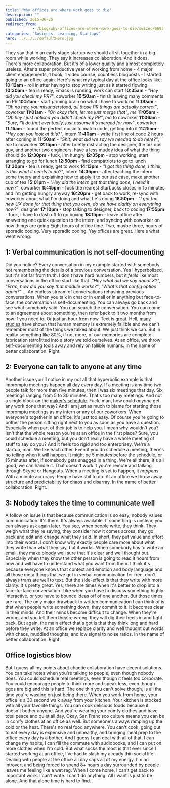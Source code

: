 ```yaml
---
title: 'Why offices are where work goes to die'
description: ""
published: 2015-06-25
redirect_from: 
            - /blog/why-offices-are-where-work-goes-to-die/swizec/6695
categories: "Business, Learning, Startups"
hero: ../../../defaultHero.jpg
---
```

They say that in an early stage startup we should all sit together in a big room while working. They say it increases collaboration. And it does. There&#x27;s more collaboration. But it&#x27;s of a lower quality and almost completely useless. After a super productive year of working from home - 4 major client engagements, 1 book, 1 video course, countless blogposts - I started going to an office again. Here&#x27;s what my typical day at the office looks like: **10:12am** - roll in after having to stop writing just as it started flowing **10:30am** - tea is ready, Emacs is running, work can start **10:35am** - _&quot;Hey did you check my PR?&quot;_, coworker **10:50am** - finish leaving many comments on PR **10:51am** - start priming brain on what I have to work on **11:00am** - _&quot;Oh no hey, you misunderstood, all those PR things are actually correct&quot;_, coworker **11:01am** - _&quot;Oh okay then, let me just merge that&quot;_, _me_ **11:05am** - _&quot;Oh hey I just noticed you didn&#x27;t check my PR&quot;_, _me_ to coworker **11:06am** - _&quot;Sure, I&#x27;ll do that eventually, just assume it&#x27;s merged for now&quot;_, coworker **11:15am** - found the perfect music to match code, getting into it **11:25am** - _&quot;Hey can you look at this?&quot;_, intern **11:40am** - write first line of code 2 hours after coming in **11:50am** - _&quot;Shit, what did we say we needed to do here?&quot;_, _me_ to coworker **12:15pm** - after briefly distracting the designer, the biz ops guy, and another two engineers, have a less muddy idea of what the thing should do **12:30pm** - fuck, I&#x27;m hungry **12:35pm** - stop working, start arranging to go for lunch **12:50pm** - find compatriots to go to lunch **13:30pm** - tea is ready, get to work **14:13pm** - _&quot;I got the thing done, I think, is this what it needs to do?&quot;_, intern **14:35pm** - after teaching the intern some theory and explaining how to apply it to our use case, make another cup of tea **15:01pm** - _&quot;Hey did the intern get that thing done, I need it now?&quot;_, coworker **15:45pm** - fuck the nearest Starbucks closes in 15 minutes and I&#x27;m getting hungry anyway **16:20pm** - get back to work, re-sync with coworker about what I&#x27;m doing and what he&#x27;s doing **16:50pm** - _&quot;I got the new UX done for that thing that you own, do we have clarity on everything now?&quot;_, designer **17:10pm** - stop talking to designer, back to coding **17:55pm** - fuck, I have to dash off to go boxing **18:15pm** - leave office after answering one quick question to the intern, and syncing with coworker on how things are going Eight hours of office time. Two, maybe three, hours of sporadic coding. Very sporadic coding. Yay offices are great. Here&#x27;s what went wrong:

## 1: Verbal communication is not self-documenting

Did you notice? Every conversation in my example started with somebody not remembering the details of a previous conversation. Yes I hyperbolized, but it&#x27;s not far from truth. I don&#x27;t have hard numbers, but it _feels_ like most conversations in the office start like that. _&quot;Hey what did we say about X?&quot;_, _&quot;Errm, how did you say that module works?&quot;_, _&quot;What&#x27;s that config option again?&quot;_ ... An endless stream of conversations rehashing previous conversations. When you talk in chat or in email or in anything but face-to-face, the conversation is self-documenting. You can always go back and see what somebody said. You can search the conversation. You can come to an agreement about something, then refer back to it two months from now if you need to. Or just an hour from now. Text is great. Hell, [many studies](https://scholar.google.com/scholar?hl=en&q=human+memory+fallible&btnG=&as_sdt=1%2C5&as_sdtp=) have shown that human memory is extremely fallible and we can&#x27;t remember most of the things we talked about. We just think we can. But in reality something like 80%, if not more, of our memories are complete fabrication retrofitted into a story we told ourselves. At an office, we throw self-documenting tools away and rely on fallible humans. In the name of better collaboration. Right.

## 2: Everyone can talk to anyone at any time

Another issue you&#x27;ll notice in my not all that hyperbolic example is that impromptu meetings happen all day every day. If a meeting is any time two people talk for more than five minutes, then I was six meetings that day. Six meetings ranging from 5 to 30 minutes. That&#x27;s too many meetings. And not a single block on the [maker&#x27;s schedule](http://swizec.com/blog/why-programmers-work-at-night/swizec/3198). Fuck, man, how could _anyone_ get any work done that way? And I am just as much to blame for starting those impromptu meetings as my intern or any of our coworkers. When everyone&#x27;s together in an office, it&#x27;s just too easy. Of course you&#x27;re going to bother the person sitting right next to you as soon as you have a question. Especially when part of their job is to help you. I mean why wouldn&#x27;t you? Isn&#x27;t that the whole reason you&#x27;re at an office in the first place? Sure, you could schedule a meeting, but you don&#x27;t really have a whole meeting of stuff to say do you? And it feels too rigid and too enterprisey. We&#x27;re a startup, man. We like each other. Even if you do schedule a meeting, there&#x27;s no telling when it will happen. It might be 5 minutes before the schedule, or 15 minutes after, if somebody gets snagged in a thing. We&#x27;re all there, it&#x27;s all good, we can handle it. That doesn&#x27;t work if you&#x27;re remote and talking through Skype or Hangouts. When a meeting is set to happen, it _happens_. With a minute accuracy. People have shit to do. At an office we throw away structure and predictability for chaos and disarray. In the name of better collaboration. Right.

## 3: Nobody takes the time to communicate well

A follow on issue is that because communication is so easy, nobody values communication. It&#x27;s there. It&#x27;s always available. If something is unclear, you can always ask again later. You see, when people write, they think. They weigh what they&#x27;re saying, they consider how it comes across, they go back and edit and change what they said. In short, they put value and effort into their words. I don&#x27;t know why exactly people care more about what they write than what they say, but it works. When somebody has to write an email, they make bloody well sure that it&#x27;s clear and well thought out. Especially when they know the other person is going to read it hours from now and will have to understand what you want from them. I think it&#x27;s because everyone knows that context and emotion and body language and all those meta things that we get in verbal communication for free, don&#x27;t always translate well to text. But the side-effect is that they write with more clarity. It&#x27;s pretty great. Yes, there are times when it&#x27;s better to drop into a face-to-face conversation. Like when you have to discuss something highly interactive, or you have to bounce ideas off of one another. But those times are rare. The only major drawback to written communication I can think of is that when people write something down, they commit to it. It becomes clear in their minds. And their minds become difficult to change. When they&#x27;re wrong, and you tell them they&#x27;re wrong, they will dig their heels in and fight back. But again, the main effect that&#x27;s got is that they think long and hard before they write. At an office we replace clarity and well thought out words with chaos, muddled thoughts, and low signal to noise ratios. In the name of better collaboration. Right.

## Office logistics blow

But I guess all my points about chaotic collaboration have decent solutions. You can take notes when you&#x27;re talking to people, even though nobody does. You could schedule real meetings, even though it feels too corporate. You could encourage people to think more and speak less, even though egos are big and this is hard. The one thin you can&#x27;t solve though, is all the time you&#x27;re wasting on just being there. When you work from home, your office is a 30 second walk away from your kitchen. Your kitchen is stocked with all your favorite things. You can cook delicious foods because it doesn&#x27;t bother anyone. And you&#x27;re wearing your comfy clothes and have total peace and quiet all day. Okay, San Francisco culture means you can be in comfy clothes at an office as well. But someone&#x27;s always ramping up the cold or the heat. There&#x27;s no real food anywhere. You can&#x27;t cook, going out to eat every day is expensive and unhealthy, and bringing meal prep to the office every day is a bother. And I guess I can deal with all of that. I can change my habits, I can fill the commute with audiobooks, and I can put on more clothes when I&#x27;m cold. But what sucks the most is that ever since I started working at an office, I&#x27;ve had to slash my already thin social life. Dealing with people at the office all day saps all of my energy. I&#x27;m an introvert and being forced to spend 8+ hours a day surrounded by people leaves me feeling like a wet rag. When I come home, I can&#x27;t get back to important work. I can&#x27;t write. I can&#x27;t do anything. All I want is just to be alone. And that alone time is hard to find.
